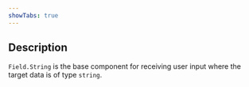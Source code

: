 ```yaml
---
showTabs: true
---
```


## Description

`Field.String` is the base component for receiving user input where the target data is of type `string`.
